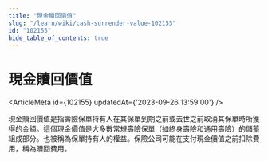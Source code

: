 ```yaml
---
title: "現金贖回價值"
slug: "/learn/wiki/cash-surrender-value-102155"
id: "102155"
hide_table_of_contents: true
---
```



# 現金贖回價值

<ArticleMeta id={102155} updatedAt={'2023-09-26 13:59:00'} />
<div className='border-solid border-b border-t-0 my-4 border-[var(--ifm-color-gray-300)]' />

現金贖回價值是指壽險保單持有人在其保單到期之前或去世之前取消其保單時所獲得的金額。這個現金價值是大多數常規壽險保單（如終身壽險和通用壽險）的儲蓄組成部分。也被稱為保單持有人的權益。保險公司可能在支付現金價值之前扣除費用，稱為贖回費用。
